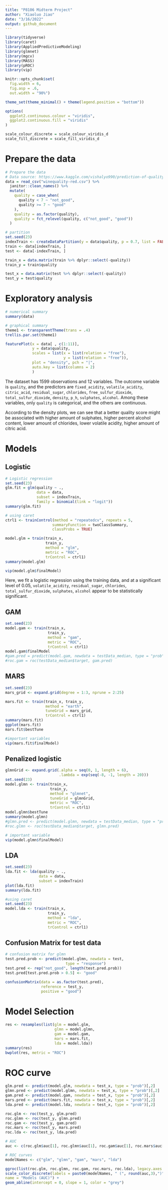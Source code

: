```yaml
---
title: "P8106 Midterm Project"
author: "Xiaoluo Jiao"
date: "3/16/2022"
output: github_document
---
```


```r
library(tidyverse)
library(caret)
library(AppliedPredictiveModeling)
library(glmnet)
library(mgcv)
library(MASS)
library(pROC)
library(vip)

knitr::opts_chunk$set(
  fig.width = 6, 
  fig.asp = .6,
  out.width = "90%")

theme_set(theme_minimal() + theme(legend.position = "bottom"))

options(
  ggplot2.continuous.colour = "viridis",
  ggplot2.continuous.fill = "viridis"
)

scale_colour_discrete = scale_colour_viridis_d
scale_fill_discrete = scale_fill_viridis_d
```

# Prepare the data

```r
# Prepare the data
# Data source: https://www.kaggle.com/vishalyo990/prediction-of-quality-of-wine/data 
data = read_csv("winequality-red.csv") %>% 
  janitor::clean_names() %>% 
  mutate(
    quality = case_when(
      quality < 7 ~ "not_good", 
      quality >= 7 ~ "good"
    ), 
    quality = as.factor(quality), 
    quality = fct_relevel(quality, c("not_good", "good"))
  ) 

# partition
set.seed(23)
indexTrain <- createDataPartition(y = data$quality, p = 0.7, list = FALSE)
train <- data[indexTrain, ] 
test <- data[-indexTrain, ]

train_x = data.matrix(train %>% dplyr::select(-quality))
train_y = train$quality

test_x = data.matrix(test %>% dplyr::select(-quality))
test_y = test$quality
```

# Exploratory analysis

```r
# numerical summary
summary(data)

# graphical summary
theme1 <- transparentTheme(trans = .4)
trellis.par.set(theme1)

featurePlot(x = data[ , c(1:11)], 
            y = data$quality,
            scales = list(x = list(relation = "free"), 
                          y = list(relation = "free")),
            plot = "density", pch = "|", 
            auto.key = list(columns = 2)
            )
```

The dataset has 1599 observations and 12 variables. The outcome variable is `quality`, and the predictors are `fixed_acidity`, `volatile_acidity`, `citric_acid`, `residual_sugar`, `chlorides`, `free_sulfur_dioxide`, `total_sulfur_dioxide`, `density`, `p_h`, `sulphates`, `alcohol`. Among these variables, only `quality` is categorical, and the others are continuous. \

According to the density plots, we can see that a better quality score might be associated with higher amount of sulphates, higher percent alcohol content, lower amount of chlorides, lower volatile acidity, higher amount of citric acid. 

# Models
## Logistic

```r
# Logistic regression
set.seed(23)
glm.fit = glm(quality ~ ., 
              data = data, 
              subset = indexTrain, 
              family = binomial(link = "logit"))
summary(glm.fit)

# using caret
ctrl1 <- trainControl(method = "repeatedcv", repeats = 5,
                     summaryFunction = twoClassSummary,
                     classProbs = TRUE)

model.glm = train(train_x,
                  train_y,
                  method = "glm",
                  metric = "ROC",
                  trControl = ctrl1)
summary(model.glm)

vip(model.glm$finalModel)
```

Here, we fit a logistic regression using the training data, and at a significant level of 0.05, `volatile_acidity`, `residual_sugar`, `chlorides`, `total_sulfur_dioxide`, `sulphates`, `alcohol` appear to be statistically significant. 

## GAM

```r
set.seed(23)
model.gam <- train(train_x,
                   train_y,
                   method = "gam",
                   metric = "ROC",
                   trControl = ctrl1)
model.gam$finalModel
#gam.pred = predict(model.gam, newdata = testData_median, type = "prob")[,2]
#roc.gam = roc(testData_median$target, gam.pred)

```

## MARS

```r
set.seed(23)
mars_grid <- expand.grid(degree = 1:3, nprune = 2:25)

mars.fit <- train(train_x, train_y,
                  method = "earth",
                  tuneGrid = mars_grid,
                  trControl = ctrl1)
summary(mars.fit)
ggplot(mars.fit)
mars.fit$bestTune

#important variables
vip(mars.fit$finalModel)
```

## Penalized logistic

```r
glmnGrid <- expand.grid(.alpha = seq(0, 1, length = 6),
                        .lambda = exp(seq(-8, -1, length = 20)))
set.seed(23)
model.glmn <- train(train_x, 
                    train_y,
                    method = "glmnet",
                    tuneGrid = glmnGrid,
                    metric = "ROC",
                    trControl = ctrl1)
model.glmn$bestTune
summary(model.glmn)
#glmn.pred <- predict(model.glmn, newdata = testData_median, type = "prob")[,2]
#roc.glmn <- roc(testData_median$target, glmn.pred)

# important variable
vip(model.glmn$finalModel)
```

## LDA

```r
set.seed(23)
lda.fit <- lda(quality ~ ., 
               data = data,
               subset = indexTrain)
plot(lda.fit)
summary(lda.fit)

#using caret 
set.seed(23)
model.lda <- train(train_x,
                   train_y,
                   method = "lda",
                   metric = "ROC",
                   trControl = ctrl1)

```



## Confusion Matrix for test data
```r
# confusion matrix for glmn
test.pred.prob <- predict(model.glmn, newdata = test,
                           type = "response")
test.pred <- rep("not_good", length(test.pred.prob))
test.pred[test.pred.prob > 0.5] <- "good"

confusionMatrix(data = as.factor(test.pred),
                reference = test_y,
                positive = "good")
```


# Model Selection

```r
res <- resamples(list(glm = model.glm,
                      glmn = model.glmn,
                      gam = model.gam,
                      mars = mars.fit,
                      lda = model.lda))
summary(res)
bwplot(res, metric = "ROC")
```

# ROC curve

```r
glm.pred <- predict(model.glm, newdata = test_x, type = "prob")[,2]
glmn.pred <- predict(model.glmn, newdata = test_x, type = "prob")[,2]
gam.pred <- predict(model.gam, newdata = test_x, type = "prob")[,2]
mars.pred <- predict(mars.fit, newdata = test_x, type = "prob")[,2]
lda.pred <- predict(model.lda, newdata = test_x, type = "prob")[,2]

roc.glm <- roc(test_y, glm.pred)
roc.glmn <- roc(test_y, glmn.pred)
roc.gam <- roc(test_y, gam.pred)
roc.mars <- roc(test_y, mars.pred)
roc.lda <- roc(test_y, lda.pred)

# AUC
auc <- c(roc.glm$auc[1], roc.glmn$auc[1], roc.gam$auc[1], roc.mars$auc[1], roc.lda$auc[1])

# ROC curves
modelNames <- c("glm", "glmn", "gam", "mars", "lda")

ggroc(list(roc.glm, roc.glmn, roc.gam, roc.mars, roc.lda), legacy.axes = TRUE) +
scale_color_discrete(labels = paste0(modelNames, " (", round(auc,3),")"),
name = "Models (AUC)") +
geom_abline(intercept = 0, slope = 1, color = "grey")
```


